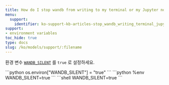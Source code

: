 ```yaml
---
title: How do I stop wandb from writing to my terminal or my Jupyter notebook output?
menu:
  support:
    identifier: ko-support-kb-articles-stop_wandb_writing_terminal_jupyter_notebook_output
support:
- environment variables
toc_hide: true
type: docs
slug: /ko/models/support/:filename
---
```


환경 변수 [`WANDB_SILENT`](/ko/models/support/environment_variables/) 를 `true` 로 설정하세요.

<Tabs>
<Tab title="Python">
```python
os.environ["WANDB_SILENT"] = "true"
```
</Tab>
<Tab title="Notebook">
```python
%env WANDB_SILENT=true
```
</Tab>
<Tab title="Command-Line">
```shell
WANDB_SILENT=true
```
</Tab>
</Tabs>
